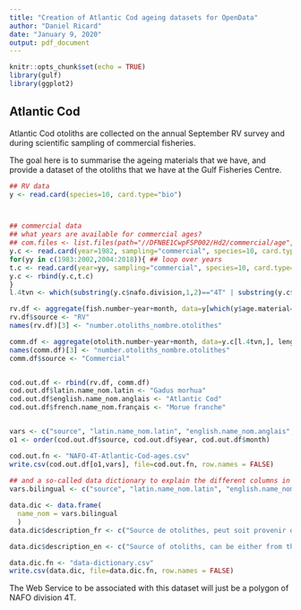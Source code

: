 ```yaml
---
title: "Creation of Atlantic Cod ageing datasets for OpenData"
author: "Daniel Ricard"
date: "January 9, 2020"
output: pdf_document
---
```


```r
knitr::opts_chunk$set(echo = TRUE)
library(gulf)
library(ggplot2)
```

## Atlantic Cod
Atlantic Cod otoliths are collected on the annual September RV survey and during scientific sampling of commercial fisheries.

The goal here is to summarise the ageing materials that we have, and provide a dataset of the otoliths that we have at the Gulf Fisheries Centre.


```r
## RV data
y <- read.card(species=10, card.type="bio")



## commercial data
## what years are available for commercial ages?
## com.files <- list.files(path="//DFNBE1CwpFSP002/Hd2/commercial/age", pattern="codage")
y.c <- read.card(year=1982, sampling="commercial", species=10, card.type="age") ## this loads all pre-1982 commercial ages
for(yy in c(1983:2002,2004:2018)){ ## loop over years
t.c <- read.card(year=yy, sampling="commercial", species=10, card.type="age")
y.c <- rbind(y.c,t.c)
}
l.4tvn <- which(substring(y.c$nafo.division,1,2)=="4T" | substring(y.c$nafo.division,1,3)=="4VN") ## keep only otoliths collected in NAFO 4TVN

rv.df <- aggregate(fish.number~year+month, data=y[which(y$age.material==1),], length)
rv.df$source <- "RV"
names(rv.df)[3] <- "number.otoliths_nombre.otolithes"

comm.df <- aggregate(otolith.number~year+month, data=y.c[l.4tvn,], length)
names(comm.df)[3] <- "number.otoliths_nombre.otolithes"
comm.df$source <- "Commercial"


cod.out.df <- rbind(rv.df, comm.df)
cod.out.df$latin.name_nom.latin <- "Gadus morhua"
cod.out.df$english.name_nom.anglais <- "Atlantic Cod"
cod.out.df$french.name_nom.français <- "Morue franche"


vars <- c("source", "latin.name_nom.latin", "english.name_nom.anglais", "french.name_nom.français", "year","month","number.otoliths_nombre.otolithes")
o1 <- order(cod.out.df$source, cod.out.df$year, cod.out.df$month)

cod.out.fn <- "NAFO-4T-Atlantic-Cod-ages.csv"
write.csv(cod.out.df[o1,vars], file=cod.out.fn, row.names = FALSE)
  
## and a so-called data dictionary to explain the different columns in the CSV file
vars.bilingual <- c("source", "latin.name_nom.latin", "english.name_nom.anglais", "french.name_nom.français", "year_année","month_mois","number.otoliths_nombre.otolithes")

data.dic <- data.frame(
  name_nom = vars.bilingual
  )
data.dic$description_fr <- c("Source de otolithes, peut soit provenir du relevé par navire de recherche (Research Vessel (RV)) ou d'échantillonnage des pêches commerciales (Commercial)", "Nom latin de l'espèce", "Nom anglais de l'espèce", "Nom français de l'espèce", "Année d'échantillonnage des otolithes", "Mois d'échantillonnage des otolithes", "Nombre d'otolithes dans la collection")

data.dic$description_en <- c("Source of otoliths, can be either from the Research Vessel (RV) survey or from commercial sampling (Commercial)", "Latin name of the species", "English name of the species", "French name of the species", "Year when otoliths were collected", "Month when otolith were collected", "Number of otoliths in collection")

data.dic.fn <- "data-dictionary.csv"
write.csv(data.dic, file=data.dic.fn, row.names = FALSE)
```

The Web Service to be associated with this dataset will just be a polygon of NAFO division 4T.



